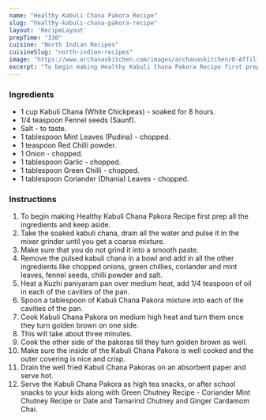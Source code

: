 ---
name: "Healthy Kabuli Chana Pakora Recipe"
slug: "healthy-kabuli-chana-pakora-recipe"
layout: 'RecipeLayout'
prepTime: "330"
cuisine: "North Indian Recipes"
cuisineSlug: "north-indian-recipes"
image: "https://www.archanaskitchen.com/images/archanaskitchen/0-Affiliate-Articles/Healthy_Kabuli_Chana_Pakora_Recipe-6_1.jpg"
excerpt: "To begin making Healthy Kabuli Chana Pakora Recipe first prep all the ingredients and keep aside"
---

### Ingredients

- 1 cup Kabuli Chana (White Chickpeas) - soaked for 8 hours.
- 1/4 teaspoon Fennel seeds (Saunf).
- Salt - to taste.
- 1 tablespoon Mint Leaves (Pudina) - chopped.
- 1 teaspoon Red Chilli powder.
- 1 Onion - chopped.
- 1 tablespoon Garlic - chopped.
- 1 tablespoon Green Chilli - chopped.
- 1 tablespoon Coriander (Dhania) Leaves - chopped.

### Instructions

1. To begin making Healthy Kabuli Chana Pakora Recipe first prep all the ingredients and keep aside.
1. Take the soaked kabuli chana, drain all the water and pulse it in the mixer grinder until you get a coarse mixture.
1. Make sure that you do not grind it into a smooth paste.
1. Remove the pulsed kabuli chana in a bowl and add in all the other ingredients like chopped onions, green chillies, coriander and mint leaves, fennel seeds, chilli powder and salt.
1.  Heat a Kuzhi paniyaram pan over medium heat, add 1/4 teaspoon of oil in each of the cavities of the pan.
1. Spoon a tablespoon of Kabuli Chana Pakora mixture into each of the cavities of the pan.
1. Cook Kabuli Chana Pakora on medium high heat and turn them once they turn golden brown on one side.
1. This will take about three minutes.
1. Cook the other side of the pakoras till they turn golden brown as well.
1. Make sure the inside of the Kabuli Chana Pakora is well cooked and the outer covering is nice and crisp.
1. Drain the well fried Kabuli Chana Pakoras on an absorbent paper and serve hot.
1. Serve the Kabuli Chana Pakora as high tea snacks, or after school snacks to your kids along with Green Chutney Recipe - Coriander Mint Chutney Recipe or Date and Tamarind Chutney and Ginger Cardamom Chai.
